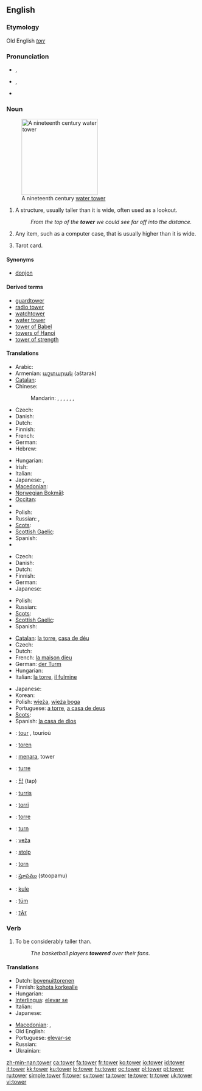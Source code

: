 ==English==

===Etymology===
Old English ''[[torr]]''

===Pronunciation===
* {{a|RP}} {{IPA|/ˈtaʊ.əɹ/}}, {{SAMPA|/"taU.@r/}}
* {{a|GenAm}} {{IPA|/ˈtaʊ.əɹ/}}, {{SAMPA|/"taU.@r/}}
* {{audio|en-us-tower.ogg|Audio (US)}}
*: {{rhymes|aʊər}}

===Noun===
{{wikipedia}}
{{en-noun}}
[[Image:FtThomasTower.jpg|200px|right|thumb|A nineteenth century [[water tower]]]]

# A structure, usually taller than it is wide, often used as a lookout.
#: ''From the top of the '''tower''' we could see far off into the distance.''
# {{figuratively}} Any item, such as a computer case, that is usually higher than it is wide.
# {{rfc-sense}} Tarot card.

====Synonyms====
* [[donjon]]

====Derived terms====
* [[guardtower]]
* [[radio tower]]
* [[watchtower]]
* [[water tower]]
* [[tower of Babel]]
* [[towers of Hanoi]]
* [[tower of strength]]

====Translations====
{{trans-top|structure}}
* Arabic: {{t-|ar|برج|m|alt=بُرْج|tr=burj}}
* Armenian: [[աշտարակ]] (aštarak)
* [[Catalan]]: {{t-|ca|torre|f}}
* Chinese:
*: Mandarin: {{t|cmn|塔樓|sc=Hani|xs=Mandarin}},  {{t|cmn|塔楼|tr=tǎlóu|sc=Hani|xs=Mandarin}},  {{t-|cmn|塔|tr=tǎ|sc=Hani|xs=Mandarin}},  {{t-|cmn|樓閣|sc=Hani|xs=Mandarin}},  {{t-|cmn|楼阁|tr=lóugé|sc=Hani|xs=Mandarin}},  {{t|cmn|樓臺|sc=Hani|xs=Mandarin}},  {{t|cmn|楼台|tr=lóutái|sc=Hani|xs=Mandarin}}
* Czech: {{t+|cs|věž|f}}
* Danish: {{t-|da|tårn|n}}
* Dutch: {{t+|nl|toren|m}}
* Finnish: {{t+|fi|torni}}
* French: {{t+|fr|tour|m}}
* German: {{t+|de|Turm|m}}
* Hebrew: {{t+|he|מגדל|m|tr=migdal|sc=Hebr}}
{{trans-mid}}
* Hungarian: {{t+|hu|torony}}
* Irish: {{t-|ga|túr|m|xs=Irish}}
* Italian: {{t+|it|torre|f}}
* Japanese: {{t+|ja|塔|tr=tō|sc=Jpan}}, {{t|ja|タワー|tr=tawā|sc=Jpan}}
* [[Macedonian]]: {{t-|mk|кула|f|tr=kùla|sc=Cyrl|xs=Macedonian}}
* [[Norwegian Bokmål]]: {{tø|nb|tårn|n}}
* [[Occitan]]: {{t-|oc|torre|f|xs=Occitan}}
* {{trreq|Old English}}
* Polish: {{t+|pl|wieża|f}}
* Russian: {{t+|ru|башня|f|tr=bášnja|sc=Cyrl}}, {{t+|ru|вышка|f|tr=výška|sc=Cyrl}}
* [[Scots]]: {{tø|sco|tour|xs=Scots}}
* [[Scottish Gaelic]]: {{t-|gd|tùr|m|xs=Scottish Gaelic}}
* Spanish: {{t+|es|torre|f}}
* {{trreq|Welsh}}
{{trans-bottom}}

{{trans-top|''(figuratively)'' any item that is higher than it is wide}}
* Czech: {{t+|cs|věž|f}}
* Danish: {{t-|da|tårn|n}}
* Dutch: {{t+|nl|toren|m}}
* Finnish: {{t+|fi|torni}}
* German: {{t+|de|Turm|m}}
* Japanese: {{t|ja|タワー|tr=tawā|sc=Jpan}}
{{trans-mid}}
* Polish: {{t+|pl|wieża|f}}
* Russian: {{t+|ru|башня|f|tr=bášnja|sc=Cyrl}}
* [[Scots]]: {{tø|sco|tour|xs=Scots}}
* [[Scottish Gaelic]]: {{t-|gd|tùr|m|xs=Scottish Gaelic}}
* Spanish: {{t+|es|torre|f}}
{{trans-bottom}}

{{trans-top|Tarot card}}
* [[Catalan]]: [[la torre]], [[casa de déu]]
* Czech: {{t+|cs|věž|f}}
* Dutch: {{t+|nl|toren}}
* French: [[la maison dieu]]
* German: [[der Turm]]
* Hungarian: {{t+|hu|torony}}
* Italian: [[la torre]], [[il fulmine]]
{{trans-mid}}
* Japanese: {{t+|ja|塔|sc=Jpan}}
* Korean: {{t+|ko|탑|sc=Hang}}
* Polish: [[wieża]], [[wieża boga]]
* Portuguese: [[a torre]], [[a casa de deus]]
* [[Scots]]: {{tø|sco|tour|xs=Scots}}
* Spanish: [[la casa de dios]]
{{trans-bottom}}

{{checktrans-top}}
* {{ttbc|Breton}}: [[tour#Breton|tour]] {{m}}, tourioù {{p}}
* {{ttbc|Dutch}}: [[toren]] {{m}}
* {{ttbc|Indonesian}}: [[menara]], tower
* {{ttbc|Interlingua}}: [[turre]]
* {{ttbc|Korean}}: [[탑]] (tap)
* {{ttbc|Latin}}: [[turris]] {{f}}
* {{ttbc|Maltese}}: [[torri]] {{m}}
{{checktrans-mid}}
* {{ttbc|Portuguese}}: [[torre]] {{f}}
* {{ttbc|Romanian}}: [[turn#Romanian|turn]] {{n}}
* {{ttbc|Slovak}}: [[veža]] {{f}}
* {{ttbc|Slovene}}: [[stolp]] {{m}}
* {{ttbc|Swedish}}: [[torn#Swedish|torn]]
* {{ttbc|Telugu}}: [[స్తూపము]] (stoopamu)
* {{ttbc|Turkish}}: [[kule]]
* {{ttbc|Volapük}}: [[tüm]]
* {{ttbc|Welsh}}: [[tŵr]]
{{checktrans-bottom}}

===Verb===
{{en-verb|towers|towering|towered}}

# To be considerably taller than.
#: ''The basketball players '''towered''' over their fans''.

====Translations====
{{trans-top|to be considerably taller than}}
* Dutch: [[bovenuittorenen]]
* Finnish: [[kohota korkealle]]
* Hungarian: {{t|hu|tornyosul}}
* [[Interlingua]]: [[elevar se]]
* Italian: {{t-|it|torreggiare}}
* Japanese: {{t|ja|そびえ立つ|tr=sobie tatsu|sc=Jpan}}
{{trans-mid}}
* [[Macedonian]]: {{t|mk|се извишува|tr=se izvíšuva|sc=Cyrl|xs=Macedonian}},  {{t|mk|надраснува|tr=nadrásnuva|sc=Cyrl|xs=Macedonian}}
* Old English: {{t-|ang|hlifian|xs=Old English}}
* Portuguese: [[elevar-se]]
* Russian: {{t+|ru|возвышаться|tr=vozvyšát’s’a|sc=Cyrl}} {{impf}}
* Ukrainian: {{t|uk|височіти|sc=Cyrl|xs=Ukrainian}}
{{trans-bottom}}

[[zh-min-nan:tower]]
[[ca:tower]]
[[fa:tower]]
[[fr:tower]]
[[ko:tower]]
[[io:tower]]
[[id:tower]]
[[it:tower]]
[[kk:tower]]
[[ku:tower]]
[[lo:tower]]
[[hu:tower]]
[[oc:tower]]
[[pl:tower]]
[[pt:tower]]
[[ru:tower]]
[[simple:tower]]
[[fi:tower]]
[[sv:tower]]
[[ta:tower]]
[[te:tower]]
[[tr:tower]]
[[uk:tower]]
[[vi:tower]]